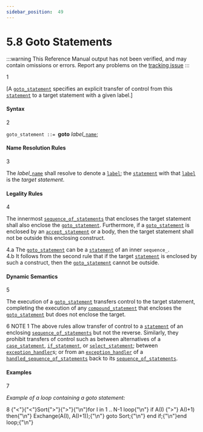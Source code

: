 ```yaml
---
sidebar_position:  49
---
```


# 5.8 Goto Statements

:::warning
This Reference Manual output has not been verified,
and may contain omissions or errors.
Report any problems on the [tracking issue](https://github.com/ada-lang-io/ada-lang-io/issues/20)
:::


<MarginText>1</MarginText>
<p>[A <code><a href="../AA-5/AA-5.8#S0194">goto_statement</a></code> specifies an explicit transfer of control from this <code><a href="../AA-5/AA-5.1#S0167">statement</a></code> to a target statement with a given label.] <br /></p>


#### Syntax

<MarginText>2</MarginText>

<CodeBlock>
<code>goto_statement</code><a id="S0194"></a><code> ::= </code><strong>goto</strong> <em>label_</em><code><a href="../AA-4/AA-4.1#S0091">name</a></code>;<br />

</CodeBlock>

#### Name Resolution Rules

<MarginText>3</MarginText>
<p>The <em>label_</em><code><a href="../AA-4/AA-4.1#S0091">name</a></code> shall resolve to denote a <code><a href="../AA-5/AA-5.1#S0171">label</a></code>; the <code><a href="../AA-5/AA-5.1#S0167">statement</a></code> with that <code><a href="../AA-5/AA-5.1#S0171">label</a></code> is the <em>target statement</em>. <br /></p>


#### Legality Rules

<MarginText>4</MarginText>
<p>The innermost <code><a href="../AA-5/AA-5.1#S0166">sequence_of_statements</a></code> that encloses the target statement shall also enclose the <code><a href="../AA-5/AA-5.8#S0194">goto_statement</a></code>. Furthermore, if a <code><a href="../AA-5/AA-5.8#S0194">goto_statement</a></code> is enclosed by an <code><a href="../AA-9/AA-9.5#S0258">accept_statement</a></code> or a body, then the target statement shall not be outside this enclosing construct. <br /></p>

<AnnotatedOnly>
<MarginText>4.a</MarginText>
<Admonition type="aarm" aarm="ramification">
<strong></strong>The <code><a href="../AA-5/AA-5.8#S0194">goto_statement</a></code> can be a <code><a href="../AA-5/AA-5.1#S0167">statement</a></code> of an inner <code>sequence_</code>.<br /></Admonition>
</AnnotatedOnly>

<AnnotatedOnly>
<MarginText>4.b</MarginText>
<Admonition type="aarm" aarm="note">
It follows from the second rule that if the target <code><a href="../AA-5/AA-5.1#S0167">statement</a></code> is enclosed by such a construct, then the <code><a href="../AA-5/AA-5.8#S0194">goto_statement</a></code> cannot be outside. <br /></Admonition>
</AnnotatedOnly>


#### Dynamic Semantics

<MarginText>5</MarginText>
<p>The execution of a <code><a href="../AA-5/AA-5.8#S0194">goto_statement</a></code> transfers control to the target statement, completing the execution of any <code><a href="../AA-5/AA-5.1#S0169">compound_statement</a></code> that encloses the <code><a href="../AA-5/AA-5.8#S0194">goto_statement</a></code> but does not enclose the target. <br /></p>

<AnnotatedOnly>
<MarginText>6</MarginText>
<Admonition type="aarm" aarm="note">
NOTE 1   The above rules allow transfer of control to a <code><a href="../AA-5/AA-5.1#S0167">statement</a></code> of an enclosing <code><a href="../AA-5/AA-5.1#S0166">sequence_of_statements</a></code> but not the reverse. Similarly, they prohibit transfers of control such as between alternatives of a <code><a href="../AA-5/AA-5.4#S0176">case_statement</a></code>, <code><a href="../AA-5/AA-5.3#S0175">if_statement</a></code>, or <code><a href="../AA-9/AA-9.7#S0269">select_statement</a></code>; between <code><a href="../AA-11/AA-11.2#S0305">exception_handler</a></code>s; or from an <code><a href="../AA-11/AA-11.2#S0305">exception_handler</a></code> of a <code><a href="../AA-11/AA-11.2#S0304">handled_sequence_of_statements</a></code> back to its <code><a href="../AA-5/AA-5.1#S0166">sequence_of_statements</a></code>. <br /></Admonition>
</AnnotatedOnly>


#### Examples

<MarginText>7</MarginText>
<p><em>Example of a loop containing a goto statement:</em> <br /></p>

<MarginText>8</MarginText>
<CodeBlock language="ada">
{"<"}{"<"}Sort{">"}{">"}{"\n"}for I in 1 .. N-1 loop{"\n"}   if A(I) {">"} A(I+1) then{"\n"}      Exchange(A(I), A(I+1));{"\n"}      goto Sort;{"\n"}   end if;{"\n"}end loop;{"\n"}

</CodeBlock>
